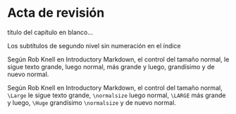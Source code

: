 # Acta de revisión  {-}

título del capítulo en blanco...


Los subtítulos de segundo nivel sin numeración en el índice


Según Rob Knell en Introductory Markdown, el control del tamaño normal, \Large le sigue texto grande, \normalsize luego normal, \LARGE más grande y luego, \Huge grandísimo \normalsize y de nuevo normal.


Según Rob Knell en Introductory Markdown, el control del tamaño normal, `\Large` le sigue texto grande, `\normalsize` luego normal, `\LARGE` más grande y luego, `\Huge` grandísimo `\normalsize` y de nuevo normal.


<!-- 
\thispagestyle{empty}
\mbox

\newpage
I am a comment! -->
